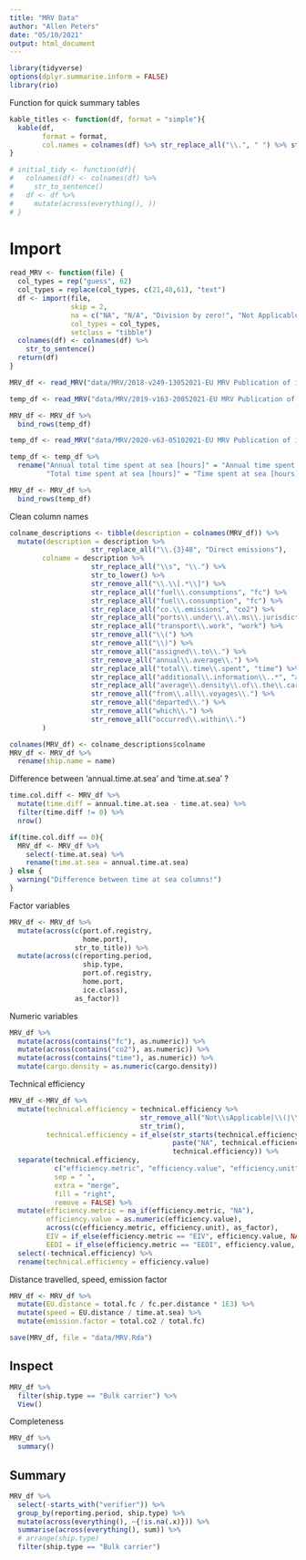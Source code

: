 ```yaml
---
title: "MRV Data"
author: "Allen Peters"
date: "05/10/2021"
output: html_document
---
```


```r
library(tidyverse)
options(dplyr.summarise.inform = FALSE)
library(rio)
```

Function for quick summary tables
```r
kable_titles <- function(df, format = "simple"){
  kable(df,
        format = format,
        col.names = colnames(df) %>% str_replace_all("\\.", " ") %>% str_to_sentence())
}

# initial_tidy <- function(df){
#   colnames(df) <- colnames(df) %>% 
#     str_to_sentence()
#   df <- df %>% 
#     mutate(across(everything(), ))
# }
```

# Import
```r
read_MRV <- function(file) {
  col_types = rep("guess", 62)
  col_types = replace(col_types, c(21,48,61), "text")
  df <- import(file,
               skip = 2,
               na = c("NA", "N/A", "Division by zero!", "Not Applicable"),
               col_types = col_types,
               setclass = "tibble")
  colnames(df) <- colnames(df) %>% 
    str_to_sentence()
  return(df)
}
```


```r
MRV_df <- read_MRV("data/MRV/2018-v249-13052021-EU MRV Publication of information.xlsx")

temp_df <- read_MRV("data/MRV/2019-v163-20052021-EU MRV Publication of information.xlsx")

MRV_df <- MRV_df %>% 
  bind_rows(temp_df)

temp_df <- read_MRV("data/MRV/2020-v63-05102021-EU MRV Publication of information.xlsx")

temp_df <- temp_df %>% 
  rename("Annual total time spent at sea [hours]" = "Annual time spent at sea [hours]",
         "Total time spent at sea [hours]" = "Time spent at sea [hours]")

MRV_df <- MRV_df %>% 
  bind_rows(temp_df)
```

Clean column names
```r
colname_descriptions <- tibble(description = colnames(MRV_df)) %>% 
  mutate(description = description %>% 
                    str_replace_all("\\.{3}48", "Direct emissions"),
        colname = description %>%
                    str_replace_all("\\s", "\\.") %>% 
                    str_to_lower() %>% 
                    str_remove_all("\\.\\[.*\\]") %>% 
                    str_replace_all("fuel\\.consumptions", "fc") %>% 
                    str_replace_all("fuel\\.consumption", "fc") %>% 
                    str_replace_all("co.\\.emissions", "co2") %>% 
                    str_replace_all("ports\\.under\\.a\\.ms\\.jurisdiction", "ms.ports") %>% 
                    str_replace_all("transport\\.work", "work") %>% 
                    str_remove_all("\\(") %>% 
                    str_remove_all("\\)") %>% 
                    str_remove_all("assigned\\.to\\.") %>% 
                    str_remove_all("annual\\.average\\.") %>% 
                    str_replace_all("total\\.time\\.spent", "time") %>% 
                    str_replace_all("additional\\.information\\..*", "additional.info") %>% 
                    str_replace_all("average\\.density\\.of\\.the\\.cargo\\.transported", "cargo.density") %>% 
                    str_remove_all("from\\.all\\.voyages\\.") %>% 
                    str_remove_all("departed\\.") %>% 
                    str_remove_all("which\\.") %>% 
                    str_remove_all("occurred\\.within\\.")
        )
```

```r
colnames(MRV_df) <- colname_descriptions$colname
MRV_df <- MRV_df %>% 
  rename(ship.name = name)
```

Difference between 'annual.time.at.sea' and 'time.at.sea' ?
```r
time.col.diff <- MRV_df %>%
  mutate(time.diff = annual.time.at.sea - time.at.sea) %>% 
  filter(time.diff != 0) %>% 
  nrow()

if(time.col.diff == 0){
  MRV_df <- MRV_df %>% 
    select(-time.at.sea) %>% 
    rename(time.at.sea = annual.time.at.sea)
} else {
  warning("Difference between time at sea columns!")
}
```

Factor variables
```r
MRV_df <- MRV_df %>%
  mutate(across(c(port.of.registry,
                  home.port),
                str_to_title)) %>%
  mutate(across(c(reporting.period,
                  ship.type,
                  port.of.registry,
                  home.port,
                  ice.class),
                as_factor))
```

Numeric variables
```r
MRV_df %>% 
  mutate(across(contains("fc"), as.numeric)) %>% 
  mutate(across(contains("co2"), as.numeric)) %>%
  mutate(across(contains("time"), as.numeric)) %>%
  mutate(cargo.density = as.numeric(cargo.density))
```

Technical efficiency
```r
MRV_df <-MRV_df %>% 
  mutate(technical.efficiency = technical.efficiency %>% 
                                str_remove_all("Not\\sApplicable|\\(|\\)") %>% 
                                str_trim(),
         technical.efficiency = if_else(str_starts(technical.efficiency, "[:digit:]"), 
                                        paste("NA", technical.efficiency),
                                        technical.efficiency)) %>% 
  separate(technical.efficiency,
           c("efficiency.metric", "efficiency.value", "efficiency.unit"),
           sep = " ",
           extra = "merge",
           fill = "right",
           remove = FALSE) %>%
  mutate(efficiency.metric = na_if(efficiency.metric, "NA"),
         efficiency.value = as.numeric(efficiency.value),
         across(c(efficiency.metric, efficiency.unit), as_factor),
         EIV = if_else(efficiency.metric == "EIV", efficiency.value, NA_real_),
         EEDI = if_else(efficiency.metric == "EEDI", efficiency.value, NA_real_)) %>% 
  select(-technical.efficiency) %>% 
  rename(technical.efficiency = efficiency.value)
```

Distance travelled, speed, emission factor
```r
MRV_df <- MRV_df %>% 
  mutate(EU.distance = total.fc / fc.per.distance * 1E3) %>% 
  mutate(speed = EU.distance / time.at.sea) %>% 
  mutate(emission.factor = total.co2 / total.fc)
```

```r
save(MRV_df, file = "data/MRV.Rda")
```


## Inspect
```r
MRV_df %>% 
  filter(ship.type == "Bulk carrier") %>% 
  View()
```

Completeness
```r
MRV_df %>% 
  summary()
```

## Summary
```r
MRV_df %>% 
  select(-starts_with("verifier")) %>%
  group_by(reporting.period, ship.type) %>% 
  mutate(across(everything(), ~{!is.na(.x)})) %>%
  summarise(across(everything(), sum)) %>% 
  # arrange(ship.type)
  filter(ship.type == "Bulk carrier")
```
